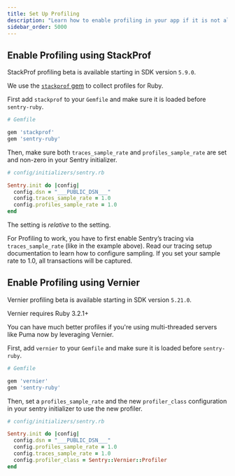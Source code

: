 ```yaml
---
title: Set Up Profiling
description: "Learn how to enable profiling in your app if it is not already set up."
sidebar_order: 5000
---
```


<PlatformContent includePath="profiling/index/preface" />
<PlatformContent includePath="profiling/index/why-profiling" />

## Enable Profiling using StackProf

<Note>

StackProf profiling beta is available starting in SDK version `5.9.0`.

</Note>

We use the [`stackprof` gem](https://github.com/tmm1/stackprof) to collect profiles for Ruby.

First add `stackprof` to your `Gemfile` and make sure it is loaded before `sentry-ruby`.

```ruby
# Gemfile

gem 'stackprof'
gem 'sentry-ruby'
```

Then, make sure both `traces_sample_rate` and `profiles_sample_rate` are set and non-zero in your Sentry initializer.


```ruby
# config/initializers/sentry.rb

Sentry.init do |config|
  config.dsn = "___PUBLIC_DSN___"
  config.traces_sample_rate = 1.0
  config.profiles_sample_rate = 1.0
end
```

<Note>

The <PlatformIdentifier name="profiles_sample_rate" /> setting is _relative_ to the <PlatformIdentifier name="traces_sample_rate" /> setting.

For Profiling to work, you have to first enable Sentry’s tracing via `traces_sample_rate` (like in the example above). Read our <PlatformLink to="/tracing/">tracing setup documentation</PlatformLink> to learn how to configure sampling. If you set your sample rate to 1.0, all transactions will be captured.

</Note>

## Enable Profiling using Vernier

<Note>

Vernier profiling beta is available starting in SDK version `5.21.0`.

</Note>

<Note>

Vernier requires Ruby 3.2.1+

</Note>

You can have much better profiles if you're using multi-threaded servers like Puma now by leveraging Vernier.

First, add `vernier` to your `Gemfile` and make sure it is loaded before `sentry-ruby`.

```ruby
# Gemfile

gem 'vernier'
gem 'sentry-ruby'
```

Then, set a `profiles_sample_rate` and the new `profiler_class` configuration in your sentry initializer to use the new profiler.

```ruby
# config/initializers/sentry.rb

Sentry.init do |config|
  config.dsn = "___PUBLIC_DSN___"
  config.profiles_sample_rate = 1.0
  config.traces_sample_rate = 1.0
  config.profiler_class = Sentry::Vernier::Profiler
end
```
